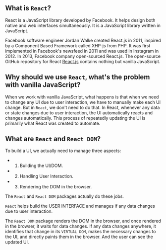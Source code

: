 ## What is `React`?

React is a JavaScript library developed by Facebook. It helps design both native and web interfaces simultaneously. It is a JavaScript library written in JavaScript.

Facebook software engineer Jordan Walke created React.js in 2011, inspired by a Component Based Framework called XHP-js from PHP. It was first implemented in Facebook's newsfeed in 2011 and was used in Instagram in 2012. In 2013, Facebook company open-sourced React.js. The open-source GitHub repository for React [React.js](https://github.com/facebook/react) contains nothing but vanilla JavaScript.

## Why should we use `React`, what's the problem with vanilla JavaScript?

When we work with vanilla JavaScript, what happens is that when we need to change any UI due to user interaction, we have to manually make each UI change. But in `React`, we don't need to do that. In React, whenever any data or state changes due to user interaction, the UI automatically reacts and changes automatically. This process of repeatedly updating the UI is primarily what React was created to automate.

## What are `React` and `React DOM`?

To build a UI, we actually need to manage three aspects:

-   1. Building the UI/DOM.
-   2. Handling User Interaction.
-   3. Rendering the DOM in the browser.

The `React` and `React DOM` packages actually do these jobs.

`React` helps build the USER INTERFACE and manages if any data changes due to user interaction.

The `React DOM` package renders the DOM in the browser, and once rendered in the browser, it waits for data changes. If any data changes anywhere, it identifies that change in its `VIRTUAL DOM`, makes the necessary changes to the UI, and directly paints them in the browser. And the user can see the updated UI.

